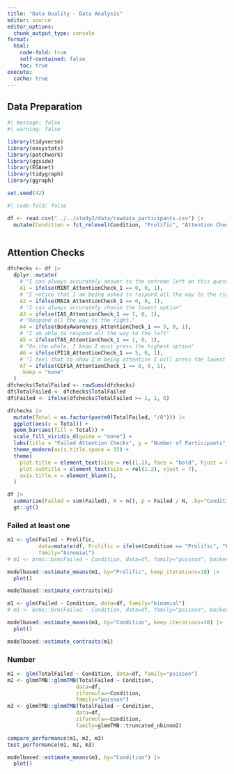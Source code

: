 ```yaml
---
title: "Data Quality - Data Analysis"
editor: source
editor_options: 
  chunk_output_type: console
format:
  html:
    code-fold: true
    self-contained: false
    toc: true
execute: 
  cache: true
---
```


## Data Preparation

```r
#| message: false
#| warning: false

library(tidyverse)
library(easystats)
library(patchwork)
library(ggside)
library(EGAnet)
library(tidygraph)
library(ggraph)

set.seed(42)
```

```r
#| code-fold: false

df <- read.csv("../../study2/data/rawdata_participants.csv") |> 
  mutate(Condition = fct_relevel(Condition, "Prolific", "Attention Checks", "Quiz", "Control"))
```

```r

```

## Attention Checks

```r
dfchecks <- df |>
  dplyr::mutate(
    # "I can always accurately answer to the extreme left on this question to show that I am reading it"
    A1 = ifelse(MINT_AttentionCheck_1 == 0, 0, 1),
    # "I notice that I am being asked to respond all the way to the right"
    A2 = ifelse(MAIA_AttentionCheck_1 == 6, 0, 1),
    # "I can always accurately choose the lowest option"
    A3 = ifelse(IAS_AttentionCheck_1 == 1, 0, 1),
    # "Respond all the way to the right."
    A4 = ifelse(BodyAwareness_AttentionCheck_1 == 5, 0, 1),
    # "I am able to respond all the way to the left"
    A5 = ifelse(TAS_AttentionCheck_1 == 1, 0, 1),
    # "On the whole, I know I must press the highest option"
    A6 = ifelse(PI18_AttentionCheck_1 == 5, 0, 1),
    # "I feel that to show I'm being attentive I will press the lowest option"
    A7 = ifelse(CEFSA_AttentionCheck_1 == 0, 0, 1),
    .keep = "none"
  ) 
dfchecks$TotalFailed <- rowSums(dfchecks)
df$TotalFailed <- dfchecks$TotalFailed
df$Failed <- ifelse(dfchecks$TotalFailed >= 1, 1, 0)

dfchecks |>
  mutate(Total = as.factor(paste0(TotalFailed, "/8"))) |> 
  ggplot(aes(x = Total)) +
  geom_bar(aes(fill = Total)) +
  scale_fill_viridis_d(guide = "none") +
  labs(title = "Failed Attention Checks", y = "Number of Participants", subtitle = "Number of failed attention checks per participant") +
  theme_modern(axis.title.space = 15) +
  theme(
    plot.title = element_text(size = rel(1.2), face = "bold", hjust = 0),
    plot.subtitle = element_text(size = rel(1.2), vjust = 7),
    axis.title.x = element_blank(),
  )
```

```r
df |> 
  summarize(Failed = sum(Failed), N = n(), p = Failed / N, .by="Condition") |> 
  gt::gt()
```

### Failed at least one

```r
m1 <- glm(Failed ~ Prolific, 
          data=mutate(df, Prolific = ifelse(Condition == "Prolific", "Prolific", "SONA")), 
          family="binomial")
# m1 <- brms::brm(Failed ~ Condition, data=df, family="poisson", backend="cmdstanr")

modelbased::estimate_means(m1, by="Prolific", keep_iterations=10) |> 
  plot()

modelbased::estimate_contrasts(m1)
```


```r
m1 <- glm(Failed ~ Condition, data=df, family="binomial")
# m1 <- brms::brm(Failed ~ Condition, data=df, family="poisson", backend="cmdstanr")

modelbased::estimate_means(m1, by="Condition", keep_iterations=10) |> 
  plot()

modelbased::estimate_contrasts(m1)
```



### Number

```r
m1 <- glm(TotalFailed ~ Condition, data=df, family="poisson")
m2 <- glmmTMB::glmmTMB(TotalFailed ~ Condition,
                      data=df,
                      ziformula=~Condition,
                      family="poisson")
m3 <- glmmTMB::glmmTMB(TotalFailed ~ Condition,
                      data=df,
                      ziformula=~Condition,
                      family=glmmTMB::truncated_nbinom2)

compare_performance(m1, m2, m3)
test_performance(m1, m2, m3)

modelbased::estimate_means(m1, by="Condition") |> 
  plot()
```
